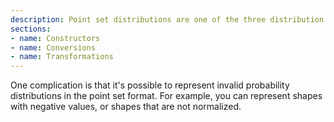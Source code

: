 ```yaml
---
description: Point set distributions are one of the three distribution formats. They are stored as a list of x-y coordinates representing both discrete and continuous distributions.
sections:
- name: Constructors
- name: Conversions
- name: Transformations
---
```


One complication is that it's possible to represent invalid probability distributions in the point set format. For example, you can represent shapes with negative values, or shapes that are not normalized.
